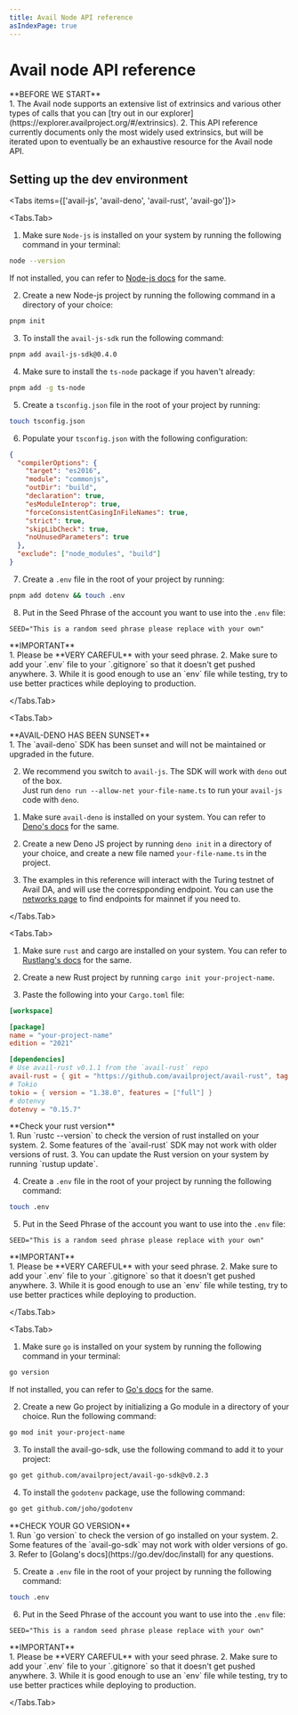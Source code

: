 ```yaml
---
title: Avail Node API reference
asIndexPage: true
---
```



# Avail node API reference

<Callout type="info">
**BEFORE WE START**<br/>
1. The Avail node supports an extensive list of extrinsics and various other types of calls that you can
[try out in our explorer](https://explorer.availproject.org/#/extrinsics).
2. This API reference currently documents only the most widely used extrinsics, but will be iterated upon
to eventually be an exhaustive resource for the Avail node API.
</Callout>

## Setting up the dev environment

<Tabs items={['avail-js', 'avail-deno', 'avail-rust', 'avail-go']}>

<Tabs.Tab>

1. Make sure `Node-js` is installed on your system by running the following command in your terminal:

```bash filename="terminal"
node --version
```
If not installed, you can refer to [Node-js docs](https://nodejs.org/en/download/package-manager) for the same.

2. Create a new Node-js project by running the following command in a directory of your choice:

```bash filename="terminal"
pnpm init
```

3. To install the `avail-js-sdk` run the following command:

```bash filename="terminal"
pnpm add avail-js-sdk@0.4.0
```

4. Make sure to install the `ts-node` package if you haven't already:

```bash filename="terminal"
pnpm add -g ts-node
```

5. Create a `tsconfig.json` file in the root of your project by running:

```bash filename="terminal"
touch tsconfig.json
```

6. Populate your `tsconfig.json` with the following configuration:

```json showLineNumbers filename="tsconfig.json"
{
  "compilerOptions": {
    "target": "es2016",
    "module": "commonjs",
    "outDir": "build",
    "declaration": true,
    "esModuleInterop": true,
    "forceConsistentCasingInFileNames": true,
    "strict": true,
    "skipLibCheck": true,
    "noUnusedParameters": true
  },
  "exclude": ["node_modules", "build"]
}
```

7. Create a `.env` file in the root of your project by running:

```bash filename="terminal"
pnpm add dotenv && touch .env
```

8. Put in the Seed Phrase of the account you want to use into the `.env` file:

```env showLineNumbers filename=".env"
SEED="This is a random seed phrase please replace with your own"
```

<Callout type="error" emoji="🔥">
**IMPORTANT**<br/>
1. Please be **VERY CAREFUL** with your seed phrase.
2. Make sure to add your `.env` file to your `.gitignore` so that it doesn't get pushed anywhere.
3. While it is good enough to use an `env` file while testing, try to use better practices while deploying to production.
</Callout>

</Tabs.Tab>

<Tabs.Tab>

<Callout type="warning">
**AVAIL-DENO HAS BEEN SUNSET**<br/>
1. The `avail-deno` SDK has been sunset and will not be maintained or upgraded in the future.

2. We recommend you switch to `avail-js`. The SDK will work with `deno` out of the box. \
Just run `deno run --allow-net your-file-name.ts` to run your `avail-js` code with `deno`.
</Callout>

1. Make sure `avail-deno` is installed on your system. You can refer to [Deno's docs](https://docs.deno.com/runtime/manual/) for the same.

2. Create a new Deno JS project by running `deno init` in a directory of your choice, and create a new file named `your-file-name.ts`
in the project.

3. The examples in this reference will interact with the Turing testnet of Avail DA, and will use the correspponding endpoint.
You can use the [networks page](/docs/networks) to find endpoints for mainnet if you need to.

</Tabs.Tab>

<Tabs.Tab>

1. Make sure `rust` and cargo are installed on your system. You can refer to [Rustlang's docs](https://www.rust-lang.org/tools/install) for the same.

2. Create a new Rust project by running `cargo init your-project-name`.

3. Paste the following into your `Cargo.toml` file:

```toml showLineNumbers filename="Cargo.toml"
[workspace]

[package]
name = "your-project-name"
edition = "2021"

[dependencies]
# Use avail-rust v0.1.1 from the `avail-rust` repo
avail-rust = { git = "https://github.com/availproject/avail-rust", tag = "v0.1.1" }
# Tokio
tokio = { version = "1.38.0", features = ["full"] }
# dotenvy
dotenvy = "0.15.7"
```

<Callout type="warning">
**Check your rust version**<br/>
1. Run `rustc --version` to check the version of rust installed on your system.
2. Some features of the `avail-rust` SDK may not work with older versions of rust.
3. You can update the Rust version on your system by running `rustup update`.
</Callout>

4. Create a `.env` file in the root of your project by running the following command:

```bash
touch .env
```

5. Put in the Seed Phrase of the account you want to use into the `.env` file:

```env showLineNumbers filename=".env"
SEED="This is a random seed phrase please replace with your own"
```

<Callout type="error" emoji="🔥">
**IMPORTANT**<br/>
1. Please be **VERY CAREFUL** with your seed phrase.
2. Make sure to add your `.env` file to your `.gitignore` so that it doesn't get pushed anywhere.
3. While it is good enough to use an `env` file while testing, try to use better practices while deploying to production.
</Callout>

</Tabs.Tab>

<Tabs.Tab>

1. Make sure `go` is installed on your system by running the following command in your terminal:

```bash
go version
```
If not installed, you can refer to [Go's docs](https://golang.org/doc/install) for the same.

2. Create a new Go project by initializing a Go module in a directory of your choice. Run the following command:

```bash
go mod init your-project-name
```

3. To install the avail-go-sdk, use the following command to add it to your project:

``` bash
go get github.com/availproject/avail-go-sdk@v0.2.3
```

4. To install the `godotenv` package, use the following command:

```bash
go get github.com/joho/godotenv
```

<Callout type="warning">
**CHECK YOUR GO VERSION**<br/>
1. Run `go version` to check the version of go installed on your system.
2. Some features of the `avail-go-sdk` may not work with older versions of go.
3. Refer to [Golang's docs](https://go.dev/doc/install) for any questions.
</Callout>

5. Create a `.env` file in the root of your project by running the following command: 

```bash
touch .env
```

6. Put in the Seed Phrase of the account you want to use into the `.env` file:

```env showLineNumbers filename=".env"
SEED="This is a random seed phrase please replace with your own"
```

<Callout type="error" emoji="🔥">
**IMPORTANT**<br/>
1. Please be **VERY CAREFUL** with your seed phrase.
2. Make sure to add your `.env` file to your `.gitignore` so that it doesn't get pushed anywhere.
3. While it is good enough to use an `env` file while testing, try to use better practices while deploying to production.
</Callout>

</Tabs.Tab>

</Tabs>